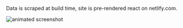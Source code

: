 Data is scraped at build time, site is pre-rendered react on netlify.com.

![animated screenshot](https://res.cloudinary.com/doqodlq85/image/upload/v1635206335/claybell-net/electoral-live/electoral-live-preview.gif)
